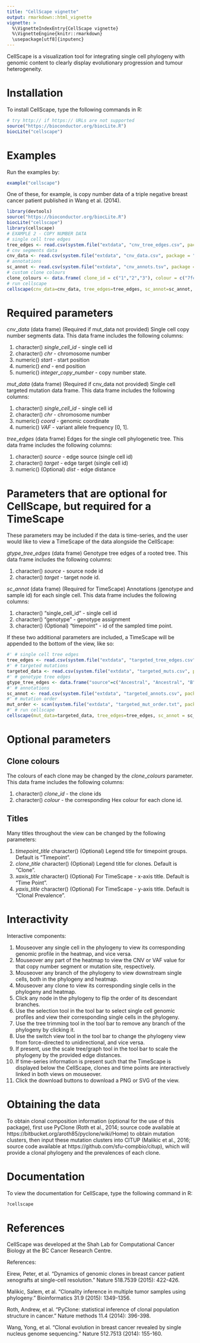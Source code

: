```yaml
---
title: "CellScape vignette"
output: rmarkdown::html_vignette
vignette: >
  %\VignetteIndexEntry{CellScape vignette}
  %\VignetteEngine{knitr::rmarkdown}
  \usepackage[utf8]{inputenc}
---
```


CellScape is a visualization tool for integrating single cell phylogeny with genomic content to clearly display evolutionary progression and tumour heterogeneity. 

# Installation 

To install CellScape, type the following commands in R:

```r
# try http:// if https:// URLs are not supported
source("https://bioconductor.org/biocLite.R")
biocLite("cellscape")
```

# Examples 

Run the examples by: 

```r
example("cellscape")
```

One of these, for example, is copy number data of a triple negative breast cancer patient published in Wang et al. (2014).
```r
library(devtools)  
source("https://bioconductor.org/biocLite.R")
biocLite("cellscape")
library(cellscape) 
# EXAMPLE 2 - COPY NUMBER DATA
# single cell tree edges
tree_edges <- read.csv(system.file("extdata", "cnv_tree_edges.csv", package = "cellscape"))
# cnv segments data
cnv_data <- read.csv(system.file("extdata", "cnv_data.csv", package = "cellscape"))
# annotations
sc_annot <- read.csv(system.file("extdata", "cnv_annots.tsv", package = "cellscape"), sep="\t")
# custom clone colours
clone_colours <- data.frame( clone_id = c("1","2","3"), colour = c("7fc97f", "beaed4", "fdc086"))
# run cellscape
cellscape(cnv_data=cnv_data, tree_edges=tree_edges, sc_annot=sc_annot, width=800, height=475, show_warnings=FALSE, clone_colours=clone_colours)
```

# Required parameters

$cnv\_data$ (data frame) (Required if mut\_data not provided) Single cell copy number segments data. This data frame includes the following columns:

1. character() $single\_cell\_id$ - single cell id
2. character() $chr$ - chromosome number
3. numeric() $start$ - start position
4. numeric() $end$ - end position
5. numeric() $integer\_copy\_number$ - copy number state.

$mut\_data$ (data frame) (Required if cnv\_data not provided) Single cell targeted mutation data frame. This data frame includes the following columns:

1. character() $single\_cell\_id$ - single cell id
2. character() $chr$ - chromosome number
3. numeric() $coord$ - genomic coordinate
4. numeric() $VAF$ - variant allele frequency [0, 1].

$tree\_edges$ (data frame) Edges for the single cell phylogenetic tree. This data frame includes the following columns:

1. character() $source$ - edge source (single cell id)
2. character() $target$ - edge target (single cell id)
3. numeric() (Optional) $dist$ - edge distance

# Parameters that are optional for CellScape, but required for a TimeScape

These parameters may be included if the data is time-series, and the user would like to view a TimeScape of the data alongside the CellScape:

$gtype\_tree\_edges$ (data frame) Genotype tree edges of a rooted tree. This data frame includes the following columns:

1. character() $source$ - source node id
2. character() $target$ - target node id.

$sc\_annot$ (data frame) (Required for TimeScape) Annotations (genotype and sample id) for each single cell. This data frame includes the following columns:

1. character() "single\_cell\_id" - single cell id
2. character() "genotype" - genotype assignment
3. character() (Optional) "timepoint" - id of the sampled time point. 

If these two additional parameters are included, a TimeScape will be appended to the bottom of the view, like so:

```r
#' # single cell tree edges
tree_edges <- read.csv(system.file("extdata", "targeted_tree_edges.csv", package = "cellscape"))
#' # targeted mutations
targeted_data <- read.csv(system.file("extdata", "targeted_muts.csv", package = "cellscape"))
#' # genotype tree edges
gtype_tree_edges <- data.frame("source"=c("Ancestral", "Ancestral", "B","C", "D"), "target"=c("A", "B", "C", "D", "E"))
#' # annotations
sc_annot <- read.csv(system.file("extdata", "targeted_annots.csv", package = "cellscape"))
#' # mutation order
mut_order <- scan(system.file("extdata", "targeted_mut_order.txt", package = "cellscape"), what=character())
#' # run cellscape
cellscape(mut_data=targeted_data, tree_edges=tree_edges, sc_annot = sc_annot, gtype_tree_edges=gtype_tree_edges, mut_order=mut_order)
```

# Optional parameters

## Clone colours

The colours of each clone may be changed by the $clone\_colours$ parameter. This data frame includes the following columns:

1. character() $clone\_id$ - the clone ids
2. character() $colour$ - the corresponding Hex colour for each clone id.

## Titles

Many titles throughout the view can be changed by the following parameters:

1. $timepoint\_title$ character() (Optional) Legend title for timepoint groups. Default is "Timepoint".
2. $clone\_title$ character() (Optional) Legend title for clones. Default is "Clone".
3. $xaxis\_title$ character() (Optional) For TimeScape - x-axis title. Default is "Time Point".
4. $yaxis\_title$ character() (Optional) For TimeScape - y-axis title. Default is "Clonal Prevalence".

# Interactivity

Interactive components: 

1. Mouseover any single cell in the phylogeny to view its corresponding genomic profile in the heatmap, and vice versa. 
2. Mouseover any part of the heatmap to view the CNV or VAF value for that copy number segment or mutation site, respectively. 
3. Mouseover any branch of the phylogeny to view downstream single cells, both in the phylogeny and heatmap. 
4. Mouseover any clone to view its corresponding single cells in the phylogeny and heatmap.
5. Click any node in the phylogeny to flip the order of its descendant branches. 
6. Use the selection tool in the tool bar to select single cell genomic profiles and view their corresponding single cells in the phylogeny. 
7. Use the tree trimming tool in the tool bar to remove any branch of the phylogeny by clicking it. 
8. Use the switch view tool in the tool bar to change the phylogeny view from force-directed to unidirectional, and vice versa. 
9. If present, use the scale tree/graph tool in the tool bar to scale the phylogeny by the provided edge distances. 
10. If time-series information is present such that the TimeScape is displayed below the CellScape, clones and time points are interactively linked in both views on mouseover. 
11. Click the download buttons to download a PNG or SVG of the view. 

# Obtaining the data 

To obtain clonal composition information (optional for the use of this package), first use PyClone (Roth et al., 2014; source code available at https://bitbucket.org/aroth85/pyclone/wiki/Home) to obtain mutation clusters, then input these mutation clusters into CITUP (Malikic et al., 2016; source code available at https://github.com/sfu-compbio/citup), which will provide a clonal phylogeny and the prevalences of each clone.

# Documentation 

To view the documentation for CellScape, type the following command in R:

```r
?cellscape
```

# References

CellScape was developed at the Shah Lab for Computational Cancer Biology at the BC Cancer Research Centre.

References:  

Eirew, Peter, et al. "Dynamics of genomic clones in breast cancer patient xenografts at single-cell resolution." Nature 518.7539 (2015): 422-426.

Malikic, Salem, et al. "Clonality inference in multiple tumor samples using phylogeny." Bioinformatics 31.9 (2015): 1349-1356.

Roth, Andrew, et al. "PyClone: statistical inference of clonal population structure in cancer." Nature methods 11.4 (2014): 396-398.

Wang, Yong, et al. "Clonal evolution in breast cancer revealed by single nucleus genome sequencing." Nature 512.7513 (2014): 155-160.